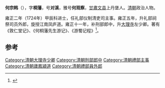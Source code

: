 '''何宗韩'''（{{bd|1678年||1744年}}），字'''桐藩'''，号'''对溪'''，雅号'''何观察'''，[[甘肅|甘肅]][[文县|文县]]上丹堡人。[[清朝|清朝]]政治人物。

雍正二年（1724年）甲辰科进士，任礼部仪制清吏司主事。雍正五年，升礼部祠祭司员外郎，旋授江南凤庐道。雍正十一年，补刑部郎中，升[[大理寺|大理寺]]左少卿。著有《敦仁堂记》、《何桐藩先生游记》、《游蜀记程》<ref>{{cite news|author=谭昌吉|title=文县进士名录|url=http://www.mzb.com.cn/html/Home/report/401167-1.htm|accessdate=2013-08-20|newspaper=中国民族报社信息中心|deadurl=yes|archiveurl=https://web.archive.org/web/20141227074115/http://www.mzb.com.cn/html/Home/report/401167-1.htm|archivedate=2014-12-27}}</ref>。

==参考==
{{reflist}}
{{清朝人物小作品}}
{{雍正二年甲辰科殿試金榜}}
{{DEFAULTSORT:He何}}
[[Category:清朝大理寺少卿|Category:清朝大理寺少卿]]
[[Category:清朝刑部郎中|Category:清朝刑部郎中]]
[[Category:清朝禮部主事|Category:清朝禮部主事]]
[[Category:清朝廬鳳潁道|Category:清朝廬鳳潁道]]
[[Category:清朝禮部員外郎|Category:清朝禮部員外郎]]